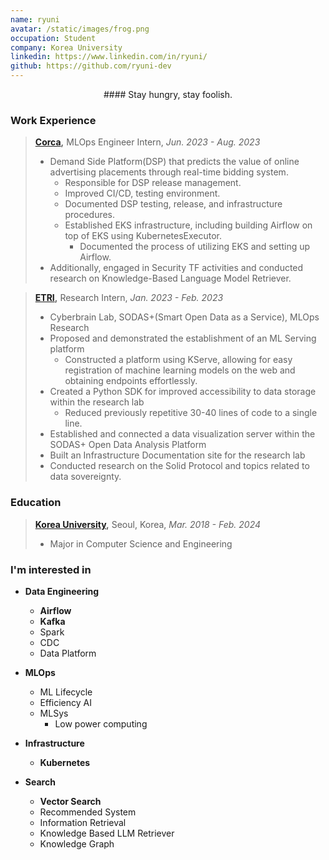 ```yaml
---
name: ryuni
avatar: /static/images/frog.png
occupation: Student
company: Korea University
linkedin: https://www.linkedin.com/in/ryuni/
github: https://github.com/ryuni-dev
---
```


<p align="center">#### Stay hungry, stay foolish.</p>

### Work Experience

> **[Corca](https://www.corca.team/),** MLOps Engineer Intern, _Jun. 2023 - Aug. 2023_
>
> - Demand Side Platform(DSP) that predicts the value of online advertising placements through real-time bidding system.
>   - Responsible for DSP release management.
>   - Improved CI/CD, testing environment.
>   - Documented DSP testing, release, and infrastructure procedures.
>   - Established EKS infrastructure, including building Airflow on top of EKS using KubernetesExecutor.
>     - Documented the process of utilizing EKS and setting up Airflow.
> - Additionally, engaged in Security TF activities and conducted research on Knowledge-Based Language Model Retriever.

> **[ETRI](https://www.etri.re.kr/eng/main/main.etri),** Research Intern, _Jan. 2023 - Feb. 2023_
>
> - Cyberbrain Lab, SODAS+(Smart Open Data as a Service), MLOps Research
> - Proposed and demonstrated the establishment of an ML Serving platform
>   - Constructed a platform using KServe, allowing for easy registration of machine learning models on the web and obtaining endpoints effortlessly.
> - Created a Python SDK for improved accessibility to data storage within the research lab
>   - Reduced previously repetitive 30-40 lines of code to a single line.
> - Established and connected a data visualization server within the SODAS+ Open Data Analysis Platform
> - Built an Infrastructure Documentation site for the research lab
> - Conducted research on the Solid Protocol and topics related to data sovereignty.

### Education

> **[Korea University](https://www.korea.edu/mbshome/mbs/en/index.do),** Seoul, Korea, _Mar. 2018 - Feb. 2024_
>
> - Major in Computer Science and Engineering

### I'm interested in

- **Data Engineering**

  - **Airflow**
  - **Kafka**
  - Spark
  - CDC
  - Data Platform

- **MLOps**

  - ML Lifecycle
  - Efficiency AI
  - MLSys
    - Low power computing

- **Infrastructure**

  - **Kubernetes**

- **Search**
  - **Vector Search**
  - Recommended System
  - Information Retrieval
  - Knowledge Based LLM Retriever
  - Knowledge Graph
